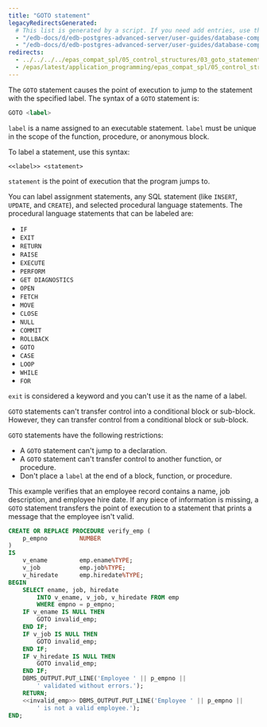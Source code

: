 ```yaml
---
title: "GOTO statement"
legacyRedirectsGenerated:
  # This list is generated by a script. If you need add entries, use the `legacyRedirects` key.
  - "/edb-docs/d/edb-postgres-advanced-server/user-guides/database-compatibility-for-oracle-developers-guide/9.6/Database_Compatibility_for_Oracle_Developers_Guide_v9.6.1.064.html"
  - "/edb-docs/d/edb-postgres-advanced-server/user-guides/database-compatibility-for-oracle-developers-guide/9.5/Database_Compatibility_for_Oracle_Developers_Guide.1.158.html"
redirects:
  - ../../../../epas_compat_spl/05_control_structures/03_goto_statement #generated for docs/epas/reorg-role-use-case-mode
  - /epas/latest/application_programming/epas_compat_spl/05_control_structures/03_goto_statement/
---
```


<div id="goto_statement" class="registered_link"></div>

The `GOTO` statement causes the point of execution to jump to the statement with the specified label. The syntax of a `GOTO` statement is:

```sql
GOTO <label>
```

`label` is a name assigned to an executable statement. `label` must be unique in the scope of the function, procedure, or anonymous block.

To label a statement, use this syntax:

```text
<<label>> <statement>
```

`statement` is the point of execution that the program jumps to.

You can label assignment statements, any SQL statement (like `INSERT`, `UPDATE`, and `CREATE`), and selected procedural language statements. The procedural language statements that can be labeled are:

-   `IF`
-   `EXIT`
-   `RETURN`
-   `RAISE`
-   `EXECUTE`
-   `PERFORM`
-   `GET DIAGNOSTICS`
-   `OPEN`
-   `FETCH`
-   `MOVE`
-   `CLOSE`
-   `NULL`
-   `COMMIT`
-   `ROLLBACK`
-   `GOTO`
-   `CASE`
-   `LOOP`
-   `WHILE`
-   `FOR`

`exit` is considered a keyword and you can't use it as the name of a label.

`GOTO` statements can't transfer control into a conditional block or sub-block. However, they can transfer control from a conditional block or sub-block.

`GOTO` statements have the following restrictions:

-   A `GOTO` statement can't jump to a declaration.
-   A `GOTO` statement can't transfer control to another function, or procedure.
-   Don't place a `label` at the end of a block, function, or procedure.

This example verifies that an employee record contains a name, job description, and employee hire date. If any piece of information is missing, a `GOTO` statement transfers the point of execution to a statement that prints a message that the employee isn't valid.

```sql
CREATE OR REPLACE PROCEDURE verify_emp (
    p_empno         NUMBER
)
IS
    v_ename         emp.ename%TYPE;
    v_job           emp.job%TYPE;
    v_hiredate      emp.hiredate%TYPE;
BEGIN
    SELECT ename, job, hiredate
        INTO v_ename, v_job, v_hiredate FROM emp
        WHERE empno = p_empno;
    IF v_ename IS NULL THEN
        GOTO invalid_emp;
    END IF;
    IF v_job IS NULL THEN
        GOTO invalid_emp;
    END IF;
    IF v_hiredate IS NULL THEN
        GOTO invalid_emp;
    END IF;
    DBMS_OUTPUT.PUT_LINE('Employee ' || p_empno ||
        ' validated without errors.');
    RETURN;
    <<invalid_emp>> DBMS_OUTPUT.PUT_LINE('Employee ' || p_empno ||
        ' is not a valid employee.');
END;
```
